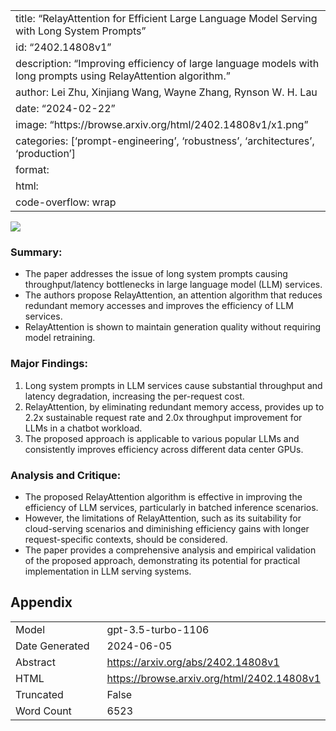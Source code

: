 
---
title: "RelayAttention for Efficient Large Language Model Serving with Long System Prompts"
id: "2402.14808v1"
description: "Improving efficiency of large language models with long prompts using RelayAttention algorithm."
author: Lei Zhu, Xinjiang Wang, Wayne Zhang, Rynson W. H. Lau
date: "2024-02-22"
image: "https://browse.arxiv.org/html/2402.14808v1/x1.png"
categories: ['prompt-engineering', 'robustness', 'architectures', 'production']
format:
  html:
    code-overflow: wrap
---

![](https://browse.arxiv.org/html/2402.14808v1/x1.png)

### **Summary:**
- The paper addresses the issue of long system prompts causing throughput/latency bottlenecks in large language model (LLM) services.
- The authors propose RelayAttention, an attention algorithm that reduces redundant memory accesses and improves the efficiency of LLM services.
- RelayAttention is shown to maintain generation quality without requiring model retraining.

### **Major Findings:**
1. Long system prompts in LLM services cause substantial throughput and latency degradation, increasing the per-request cost.
2. RelayAttention, by eliminating redundant memory access, provides up to 2.2x sustainable request rate and 2.0x throughput improvement for LLMs in a chatbot workload.
3. The proposed approach is applicable to various popular LLMs and consistently improves efficiency across different data center GPUs.

### **Analysis and Critique:**
- The proposed RelayAttention algorithm is effective in improving the efficiency of LLM services, particularly in batched inference scenarios.
- However, the limitations of RelayAttention, such as its suitability for cloud-serving scenarios and diminishing efficiency gains with longer request-specific contexts, should be considered.
- The paper provides a comprehensive analysis and empirical validation of the proposed approach, demonstrating its potential for practical implementation in LLM serving systems.

## Appendix

|          |          |
|----------|----------|
| Model     | gpt-3.5-turbo-1106       |
| Date Generated     | 2024-06-05       |
| Abstract | [https://arxiv.org/abs/2402.14808v1](https://arxiv.org/abs/2402.14808v1)        |
| HTML     | [https://browse.arxiv.org/html/2402.14808v1](https://browse.arxiv.org/html/2402.14808v1)       |
| Truncated       | False       |
| Word Count       | 6523       |
